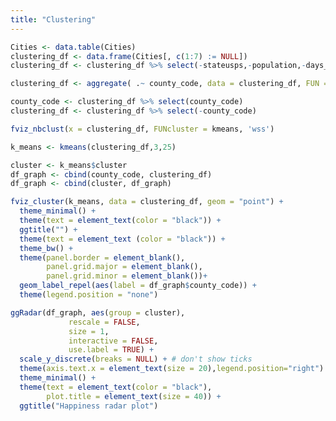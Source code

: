 ```yaml
---
title: "Clustering"
---
```


```r
Cities <- data.table(Cities)
clustering_df <- data.frame(Cities[, c(1:7) := NULL])
clustering_df <- clustering_df %>% select(-stateusps,-population,-days_temp_above90)
```


```r
clustering_df <- aggregate( .~ county_code, data = clustering_df, FUN = mean)
```


```r
county_code <- clustering_df %>% select(county_code)
clustering_df <- clustering_df %>% select(-county_code)
```


```r
fviz_nbclust(x = clustering_df, FUNcluster = kmeans, 'wss')

k_means <- kmeans(clustering_df,3,25)
```


```r
cluster <- k_means$cluster
df_graph <- cbind(county_code, clustering_df)
df_graph <- cbind(cluster, df_graph)
```


```r
fviz_cluster(k_means, data = clustering_df, geom = "point") + 
  theme_minimal() + 
  theme(text = element_text(color = "black")) + 
  ggtitle("") + 
  theme(text = element_text (color = "black")) + 
  theme_bw() + 
  theme(panel.border = element_blank(),
        panel.grid.major = element_blank(),
        panel.grid.minor = element_blank())+
  geom_label_repel(aes(label = df_graph$county_code)) + 
  theme(legend.position = "none")

```


```r
ggRadar(df_graph, aes(group = cluster), 
             rescale = FALSE,
             size = 1, 
             interactive = FALSE, 
             use.label = TRUE) +
  scale_y_discrete(breaks = NULL) + # don't show ticks 
  theme(axis.text.x = element_text(size = 20),legend.position="right") + 
  theme_minimal() + 
  theme(text = element_text(color = "black"),
        plot.title = element_text(size = 40)) + 
  ggtitle("Happiness radar plot")
```

